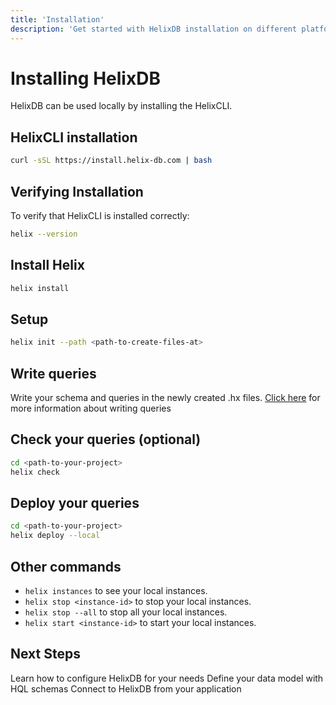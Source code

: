 ```yaml
---
title: 'Installation'
description: 'Get started with HelixDB installation on different platforms'
---
```


# Installing HelixDB

HelixDB can be used locally by installing the HelixCLI.

## HelixCLI installation

```bash
curl -sSL https://install.helix-db.com | bash
```

## Verifying Installation

To verify that HelixCLI is installed correctly:

```bash
helix --version
```

## Install Helix

```bash
helix install
```

## Setup

```bash
helix init --path <path-to-create-files-at>
```

## Write queries

Write your schema and queries in the newly created .hx files. [Click here](./query-structure.mdx) for more information about writing queries

## Check your queries (optional)

```bash
cd <path-to-your-project>
helix check
```

## Deploy your queries

```bash
cd <path-to-your-project>
helix deploy --local
```

## Other commands

- `helix instances` to see your local instances.
- `helix stop <instance-id>` to stop your local instances.
- `helix stop --all` to stop all your local instances.
- `helix start <instance-id>` to start your local instances.



## Next Steps

<CardGroup cols={2}>
  <Card title="Configuration" icon="gear" href="essentials/configuration">
    Learn how to configure HelixDB for your needs
  </Card>
  <Card title="Schema Definition" icon="code" href="essentials/schema-definition">
    Define your data model with HQL schemas
  </Card>
  <Card title="Client Libraries" icon="plug" href="essentials/client-libraries">
    Connect to HelixDB from your application
  </Card>
</CardGroup> 
